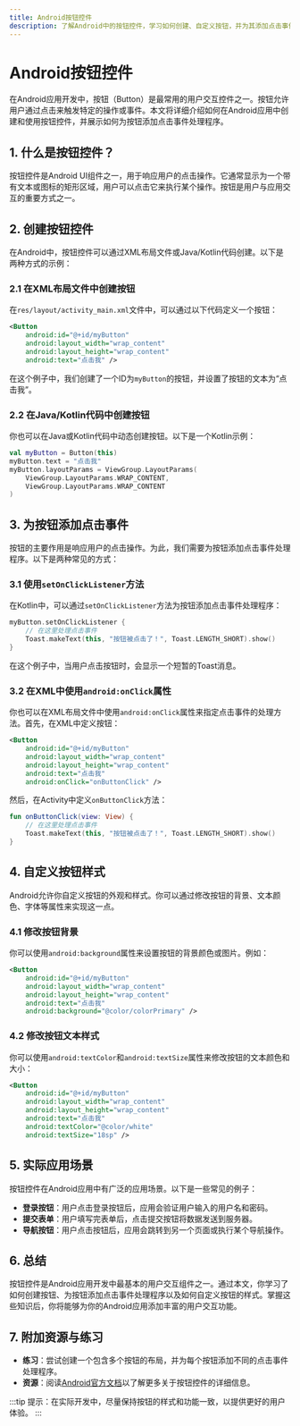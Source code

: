 ```yaml
---
title: Android按钮控件
description: 了解Android中的按钮控件，学习如何创建、自定义按钮，并为其添加点击事件处理程序。
---
```


# Android按钮控件

在Android应用开发中，按钮（Button）是最常用的用户交互控件之一。按钮允许用户通过点击来触发特定的操作或事件。本文将详细介绍如何在Android应用中创建和使用按钮控件，并展示如何为按钮添加点击事件处理程序。

## 1. 什么是按钮控件？

按钮控件是Android UI组件之一，用于响应用户的点击操作。它通常显示为一个带有文本或图标的矩形区域，用户可以点击它来执行某个操作。按钮是用户与应用交互的重要方式之一。

## 2. 创建按钮控件

在Android中，按钮控件可以通过XML布局文件或Java/Kotlin代码创建。以下是两种方式的示例：

### 2.1 在XML布局文件中创建按钮

在`res/layout/activity_main.xml`文件中，可以通过以下代码定义一个按钮：

```xml
<Button
    android:id="@+id/myButton"
    android:layout_width="wrap_content"
    android:layout_height="wrap_content"
    android:text="点击我" />
```

在这个例子中，我们创建了一个ID为`myButton`的按钮，并设置了按钮的文本为“点击我”。

### 2.2 在Java/Kotlin代码中创建按钮

你也可以在Java或Kotlin代码中动态创建按钮。以下是一个Kotlin示例：

```kotlin
val myButton = Button(this)
myButton.text = "点击我"
myButton.layoutParams = ViewGroup.LayoutParams(
    ViewGroup.LayoutParams.WRAP_CONTENT,
    ViewGroup.LayoutParams.WRAP_CONTENT
)
```

## 3. 为按钮添加点击事件

按钮的主要作用是响应用户的点击操作。为此，我们需要为按钮添加点击事件处理程序。以下是两种常见的方式：

### 3.1 使用`setOnClickListener`方法

在Kotlin中，可以通过`setOnClickListener`方法为按钮添加点击事件处理程序：

```kotlin
myButton.setOnClickListener {
    // 在这里处理点击事件
    Toast.makeText(this, "按钮被点击了！", Toast.LENGTH_SHORT).show()
}
```

在这个例子中，当用户点击按钮时，会显示一个短暂的Toast消息。

### 3.2 在XML中使用`android:onClick`属性

你也可以在XML布局文件中使用`android:onClick`属性来指定点击事件的处理方法。首先，在XML中定义按钮：

```xml
<Button
    android:id="@+id/myButton"
    android:layout_width="wrap_content"
    android:layout_height="wrap_content"
    android:text="点击我"
    android:onClick="onButtonClick" />
```

然后，在Activity中定义`onButtonClick`方法：

```kotlin
fun onButtonClick(view: View) {
    // 在这里处理点击事件
    Toast.makeText(this, "按钮被点击了！", Toast.LENGTH_SHORT).show()
}
```

## 4. 自定义按钮样式

Android允许你自定义按钮的外观和样式。你可以通过修改按钮的背景、文本颜色、字体等属性来实现这一点。

### 4.1 修改按钮背景

你可以使用`android:background`属性来设置按钮的背景颜色或图片。例如：

```xml
<Button
    android:id="@+id/myButton"
    android:layout_width="wrap_content"
    android:layout_height="wrap_content"
    android:text="点击我"
    android:background="@color/colorPrimary" />
```

### 4.2 修改按钮文本样式

你可以使用`android:textColor`和`android:textSize`属性来修改按钮的文本颜色和大小：

```xml
<Button
    android:id="@+id/myButton"
    android:layout_width="wrap_content"
    android:layout_height="wrap_content"
    android:text="点击我"
    android:textColor="@color/white"
    android:textSize="18sp" />
```

## 5. 实际应用场景

按钮控件在Android应用中有广泛的应用场景。以下是一些常见的例子：

- **登录按钮**：用户点击登录按钮后，应用会验证用户输入的用户名和密码。
- **提交表单**：用户填写完表单后，点击提交按钮将数据发送到服务器。
- **导航按钮**：用户点击按钮后，应用会跳转到另一个页面或执行某个导航操作。

## 6. 总结

按钮控件是Android应用开发中最基本的用户交互组件之一。通过本文，你学习了如何创建按钮、为按钮添加点击事件处理程序以及如何自定义按钮的样式。掌握这些知识后，你将能够为你的Android应用添加丰富的用户交互功能。

## 7. 附加资源与练习

- **练习**：尝试创建一个包含多个按钮的布局，并为每个按钮添加不同的点击事件处理程序。
- **资源**：阅读[Android官方文档](https://developer.android.com/guide/topics/ui/controls/button)以了解更多关于按钮控件的详细信息。

:::tip
提示：在实际开发中，尽量保持按钮的样式和功能一致，以提供更好的用户体验。
:::